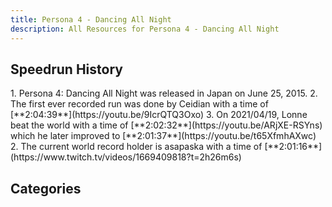 ```yaml
---
title: Persona 4 - Dancing All Night 
description: All Resources for Persona 4 - Dancing All Night 
---
```



<DocsHero 
    content="Persona 4: Dancing All Night is a rhythm game spin-offs of the Persona series."
    srcUrl={cover}
    alt="Persona 4: Dancing All Night cover"
/>

<LinkCard title="Leaderboards" href="https://www.speedrun.com/p4d" description="See all the submitted runs on Speedrun.com"/>

## Speedrun History
<Steps>
    1. Persona 4: Dancing All Night  was released in Japan on June 25, 2015.
    2. The first ever recorded run was done by Ceidian with a time of [**2:04:39**](https://youtu.be/9IcrQTQ3Oxo)
    3. On 2021/04/19, Lonne beat the world with a time of [**2:02:32**](https://youtu.be/ARjXE-RSYns) which he later improved to [**2:01:37**](https://youtu.be/t65XfmhAXwc) 
    2. The current world record holder is asapaska with a time of [**2:01:16**](https://www.twitch.tv/videos/1669409818?t=2h26m6s)
</Steps>

## Categories
<CardGrid>
    <Card title="Any%"></Card>
    <Card title="Platinum Trophy"></Card>
</CardGrid>